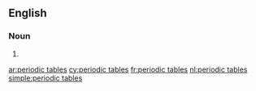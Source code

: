 ==English==

===Noun===
{{head|en|plural|head=[[periodic]] [[tables]]}}

# {{plural of|periodic table|lang=en}}

[[ar:periodic tables]]
[[cy:periodic tables]]
[[fr:periodic tables]]
[[nl:periodic tables]]
[[simple:periodic tables]]